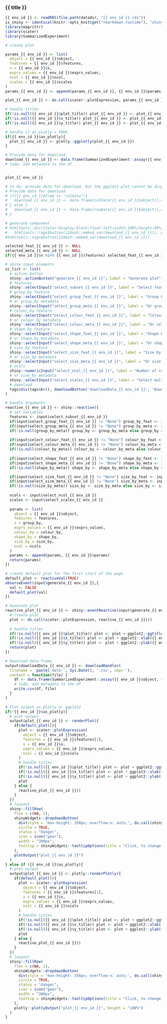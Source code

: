 ### {{ title }}

<!-- Component created on {{ date }} -->

```r
{{ env_id }} <- readRDS(file.path(datadir, "{{ env_id }}.rds"))
is_shiny <- identical(knitr::opts_knit$get("rmarkdown.runtime"), "shiny")
library(magrittr)
library(scater)
library(SummarizedExperiment)
```

```r
# create plot

params_{{ env_id }} <- list(
  object = {{ env_id }}$object,
  features = {{ env_id }}$features,
  x = {{ env_id }}$x,
  exprs_values = {{ env_id }}$exprs_values,
  ncol = {{ env_id }}$ncol,
  scales = {{ env_id }}$scales
)
params_{{ env_id }} <- append(params_{{ env_id }}, {{ env_id }}$params)

plot_{{ env_id }} <- do.call(scater::plotExpression, params_{{ env_id }})

# handle titles
if(!is.null({{ env_id }}$plot_title)) plot_{{ env_id }} <- plot_{{ env_id }} + ggplot2::ggtitle({{ env_id }}$plot_title)
if(!is.null({{ env_id }}$x_title)) plot_{{ env_id }} <- plot_{{ env_id }} + ggplot2::xlab({{ env_id }}$x_title)
if(!is.null({{ env_id }}$y_title)) plot_{{ env_id }} <- plot_{{ env_id }} + ggplot2::ylab({{ env_id }}$y_title)

# handle if as_plotly = TRUE
if({{ env_id }}$as_plotly){
  plot_{{ env_id }} <- plotly::ggplotly(plot_{{ env_id }})
}

# Provide data for download
download_{{ env_id }} <- data.frame(SummarizedExperiment::assay({{ env_id }}$object, {{ env_id }}$exprs_values)[{{ env_id }}$features,])
# todo: add metadata to the df


plot_{{ env_id }}

# to do: provide data for download, but the ggplot2 plot cannot be displayed in the div container
# Provide data for download
# if({{ env_id }}$from == "colData"){
#   download_{{ env_id }} <- data.frame(colData({{ env_id }}$object)[,c({{ env_id }}$y[1], {{ env_id }}$x[1], {{ env_id }}$metadata[1])])
# } else {
#   download_{{ env_id }} <- data.frame(rowData({{ env_id }}$object)[,c({{ env_id }}$y[1], {{ env_id }}$x[1], {{ env_id }}$metadata[1])])
# }

# generate component
# htmltools::div(style="display:block;float:left;width:100%;height:90%;",
#   htmltools::tags$button(i2dash::embed_var(download_{{ env_id }})), plot_{{ env_id }})
#htmltools::tags$button(i2dash::embed_var(download_{{ env_id }}))
```

```r
selected_feat_{{ env_id }} <- NULL
selected_meta_{{ env_id }} <- NULL
if({{ env_id }}$x %in% {{ env_id }}$features) selected_feat_{{ env_id }} <- {{ env_id }}$x else selected_meta_{{ env_id }} <- {{ env_id }}$x 

# shiny input elements
ui_list <- list(
  # action button
  shiny::actionButton("generate_{{ env_id }}", label = "Generate plot"),
  # features
  shiny::selectInput("select_subset_{{ env_id }}", label = "Select features:", choices = {{ env_id }}$features, multiple = TRUE, selected = {{ env_id }}$features[1]),
  # group_by feature
  shiny::selectInput("select_group_feat_{{ env_id }}", label = "Group by feature:", choices = c("None", {{ env_id }}$features), selected = selected_feat_{{ env_id }}),
  # or group_by metadata
  shiny::selectInput("select_group_meta_{{ env_id }}", label = "Or group by metadata:", choices = c("None", {{ env_id }}$metadata), selected = selected_meta_{{ env_id }}),
  # colour_by feature
  shiny::selectInput("select_colour_feat_{{ env_id }}", label = "Colour by feature:", choices = c("None", {{ env_id }}$features)),
  # or colour_by metadata
  shiny::selectInput("select_colour_meta_{{ env_id }}", label = "Or colour by metadata:", choices = c("None", {{ env_id }}$metadata)),
  # shape_by feature
  shiny::selectInput("select_shape_feat_{{ env_id }}", label = "Shape by feature:", choices = c("None", {{ env_id }}$features)),
  # or shape_by metadata
  shiny::selectInput("select_shape_meta_{{ env_id }}", label = "Or shape by metadata:", choices = c("None", {{ env_id }}$metadata)),
  # size_by feature
  shiny::selectInput("select_size_feat_{{ env_id }}", label = "Size by feature:", choices = c("None", {{ env_id }}$features)),
  # or size_by metadata
  shiny::selectInput("select_size_meta_{{ env_id }}", label = "Or size by metadata:", choices = c("None", {{ env_id }}$metadata)),
  # ncols
  shiny::numericInput("select_ncol_{{ env_id }}", label = "Number of columns.", value = {{ env_id }}$ncol),
  # or size_by metadata
  shiny::selectInput("select_scales_{{ env_id }}", label = "Select multi-facet scales:", choices = c("fixed", "free", "free_x", "free_y"), selected = {{ env_id }}$scales),
  # download
  tags$div(tags$br(), downloadButton('downloadData_{{ env_id }}', 'Download data'))
)

# handle arguments
reactive_{{ env_id }} <- shiny::reactive({
  # set variables
  features <- input$select_subset_{{ env_id }}
  if(input$select_group_feat_{{ env_id }} != "None") group_by_feat <- input$select_group_feat_{{ env_id }} else group_by_feat <- NULL
  if(input$select_group_meta_{{ env_id }} != "None") group_by_meta <- input$select_group_meta_{{ env_id }} else group_by_meta <- NULL
  if(!is.null(group_by_meta)) group_by <- group_by_meta else group_by <- group_by_feat
  
  if(input$select_colour_feat_{{ env_id }} != "None") colour_by_feat <- input$select_colour_feat_{{ env_id }} else colour_by_feat <- NULL
  if(input$select_colour_meta_{{ env_id }} != "None") colour_by_meta <- input$select_colour_meta_{{ env_id }} else colour_by_meta <- NULL
  if(!is.null(colour_by_meta)) colour_by <- colour_by_meta else colour_by <- colour_by_feat
  
  if(input$select_shape_feat_{{ env_id }} != "None") shape_by_feat <- input$select_shape_feat_{{ env_id }} else shape_by_feat <- NULL
  if(input$select_shape_meta_{{ env_id }} != "None") shape_by_meta <- input$select_shape_meta_{{ env_id }} else shape_by_meta <- NULL
  if(!is.null(shape_by_meta)) shape_by <- shape_by_meta else shape_by <- shape_by_feat

  if(input$select_size_feat_{{ env_id }} != "None") size_by_feat <- input$select_size_feat_{{ env_id }} else size_by_feat <- NULL
  if(input$select_size_meta_{{ env_id }} != "None") size_by_meta <- input$select_size_meta_{{ env_id }} else size_by_meta <- NULL
  if(!is.null(size_by_meta)) size_by <- size_by_meta else size_by <- size_by_feat
  
  ncols <- input$select_ncol_{{ env_id }}
  scales <- input$select_scales_{{ env_id }}
  
  params <- list(
    object = {{ env_id }}$object,
    features = features,
    x = group_by,
    exprs_values = {{ env_id }}$exprs_values,
    colour_by = colour_by,
    shape_by = shape_by,
    size_by = size_by,
    ncol = ncols
  )
  params <- append(params, {{ env_id }}$params)
  return(params)
})

# create default plot for the first start of the page
default_plot <- reactiveVal(TRUE)
observeEvent(input$generate_{{ env_id }},{
  val <- FALSE
  default_plot(val)
})

# Generate plot
reactive_plot_{{ env_id }} <- shiny::eventReactive(input$generate_{{ env_id }},{
  # create plot
  plot <- do.call(scater::plotExpression, reactive_{{ env_id }}())
  
  # handle titles
  if(!is.null({{ env_id }}$plot_title)) plot <- plot + ggplot2::ggtitle({{ env_id }}$plot_title)
  if(!is.null({{ env_id }}$x_title)) plot <- plot + ggplot2::xlab({{ env_id }}$x_title)
  if(!is.null({{ env_id }}$y_title)) plot <- plot + ggplot2::ylab({{ env_id }}$y_title)
  return(plot)
})

# Download data.frame
output$downloadData_{{ env_id }} <- downloadHandler(
  filename =  paste('data-', Sys.Date(), '.csv', sep=''),
  content = function(file) {
    df <- data.frame(SummarizedExperiment::assay({{ env_id }}$object, {{ env_id }}$exprs_values)[reactive_{{ env_id }}()$features,])
    # todo: add metadata to the df
    write.csv(df, file)
  }
)

# Plot output as plotly or ggplot2
if(!{{ env_id }}$as_plotly){
  # plot output
  output$plot_{{ env_id }} <- renderPlot({
    if(default_plot()){
      plot <- scater::plotExpression(
        object = {{ env_id }}$object,
        features = {{ env_id }}$features[1],
        x = {{ env_id }}$x,
        exprs_values = {{ env_id }}$exprs_values,
        ncol = {{ env_id }}$ncols
      )
      # handle titles
      if(!is.null({{ env_id }}$plot_title)) plot <- plot + ggplot2::ggtitle({{ env_id }}$plot_title)
      if(!is.null({{ env_id }}$x_title)) plot <- plot + ggplot2::xlab({{ env_id }}$x_title)
      if(!is.null({{ env_id }}$y_title)) plot <- plot + ggplot2::ylab({{ env_id }}$y_title)
      plot
    } else {
      reactive_plot_{{ env_id }}()
    }
  })
  # lauyout
  shiny::fillRow(
    flex = c(NA, 1),
    shinyWidgets::dropdownButton(
      div(style = 'max-height: 350px; overflow-x: auto;', do.call(shiny::inputPanel, ui_list)),
      circle = TRUE,
      status = "danger",
      icon = icon("gear"),
      width = "300px",
      tooltip = shinyWidgets::tooltipOptions(title = "Click, to change plot settings:")
    ),
    plotOutput("plot_{{ env_id }}")
  )
} else if ({{ env_id }}$as_plotly){
  # plot output
  output$plot_{{ env_id }} <- plotly::renderPlotly({
    if(default_plot()){
      plot <- scater::plotExpression(
        object = {{ env_id }}$object,
        features = {{ env_id }}$features[1],
        x = {{ env_id }}$x,
        exprs_values = {{ env_id }}$exprs_values,
        ncol = {{ env_id }}$ncols
      )
      # handle titles
      if(!is.null({{ env_id }}$plot_title)) plot <- plot + ggplot2::ggtitle({{ env_id }}$plot_title)
      if(!is.null({{ env_id }}$x_title)) plot <- plot + ggplot2::xlab({{ env_id }}$x_title)
      if(!is.null({{ env_id }}$y_title)) plot <- plot + ggplot2::ylab({{ env_id }}$y_title)
      plot
    } else {
      reactive_plot_{{ env_id }}()
    }
  })
  # lauyout
  shiny::fillRow(
    flex = c(NA, 1),
    shinyWidgets::dropdownButton(
      div(style = 'max-height: 350px; overflow-x: auto;', do.call(shiny::inputPanel, ui_list)),
      circle = TRUE,
      status = "danger",
      icon = icon("gear"),
      width = "300px",
      tooltip = shinyWidgets::tooltipOptions(title = "Click, to change plot settings:")
    ),
    plotly::plotlyOutput("plot_{{ env_id }}", height = "100%")
  )
}
```



